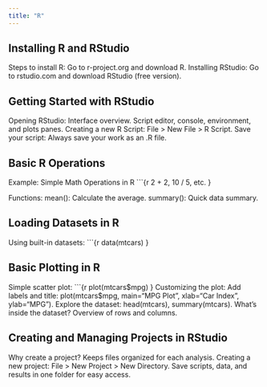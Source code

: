 ```yaml
---
title: "R"
---
```


## Installing R and RStudio

Steps to install R:
Go to r-project.org and download R.
Installing RStudio:
Go to rstudio.com and download RStudio (free version).


## Getting Started with RStudio

Opening RStudio: Interface overview.
Script editor, console, environment, and plots panes.
Creating a new R Script:
File > New File > R Script.
Save your script: Always save your work as an .R file.

## Basic R Operations

Example: Simple Math Operations in R
```{r
2 + 2, 10 / 5, etc.
}

Functions:
mean(): Calculate the average.
summary(): Quick data summary.


## Loading Datasets in R

Using built-in datasets:
```{r
data(mtcars)
}


## Basic Plotting in R

Simple scatter plot:
```{r
plot(mtcars$mpg)
}
Customizing the plot:
Add labels and title: plot(mtcars$mpg, main="MPG Plot", xlab="Car Index", ylab="MPG").
Explore the dataset: head(mtcars), summary(mtcars).
What’s inside the dataset? Overview of rows and columns.


## Creating and Managing Projects in RStudio

Why create a project?
Keeps files organized for each analysis.
Creating a new project:
File > New Project > New Directory.
Save scripts, data, and results in one folder for easy access.
